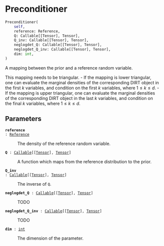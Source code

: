 # Preconditioner { #deep_tensor.Preconditioner }

```python
Preconditioner(
    self,
    reference: Reference,
    Q: Callable[[Tensor], Tensor],
    Q_inv: Callable[[Tensor], Tensor],
    neglogdet_Q: Callable[[Tensor], Tensor],
    neglogdet_Q_inv: Callable[[Tensor], Tensor],
    dim: int,
)
```

A mapping between the prior and a reference random variable.

This mapping needs to be triangular. 
  - If the mapping is lower triangular, one can evaluate the 
    marginal densities of the corresponding DIRT object in the 
    first $k$ variables, and condition on the first $k$ variables, 
    where $1 \leq k \leq d$.
  - If the mapping is upper triangular, one can evaluate the 
    marginal densities of the corresponding DIRT object in the 
    last $k$ variables, and condition on the final $k$ variables, 
    where $1 \leq k \leq d$.

## Parameters {.doc-section .doc-section-parameters}

<code>[**reference**]{.parameter-name} [:]{.parameter-annotation-sep} [[Reference](`deep_tensor.references.Reference`)]{.parameter-annotation}</code>

:   The density of the reference random variable.

<code>[**Q**]{.parameter-name} [:]{.parameter-annotation-sep} [[Callable](`typing.Callable`)\[\[[Tensor](`torch.Tensor`)\], [Tensor](`torch.Tensor`)\]]{.parameter-annotation}</code>

:   A function which maps from the reference distribution to the  prior.

<code>[**Q_inv**]{.parameter-name} [:]{.parameter-annotation-sep} [[Callable](`typing.Callable`)\[\[[Tensor](`torch.Tensor`)\], [Tensor](`torch.Tensor`)\]]{.parameter-annotation}</code>

:   The inverse of `Q`.

<code>[**neglogdet_Q**]{.parameter-name} [:]{.parameter-annotation-sep} [[Callable](`typing.Callable`)\[\[[Tensor](`torch.Tensor`)\], [Tensor](`torch.Tensor`)\]]{.parameter-annotation}</code>

:   TODO

<code>[**neglogdet_Q_inv**]{.parameter-name} [:]{.parameter-annotation-sep} [[Callable](`typing.Callable`)\[\[[Tensor](`torch.Tensor`)\], [Tensor](`torch.Tensor`)\]]{.parameter-annotation}</code>

:   TODO

<code>[**dim**]{.parameter-name} [:]{.parameter-annotation-sep} [[int](`int`)]{.parameter-annotation}</code>

:   The dimension of the parameter.